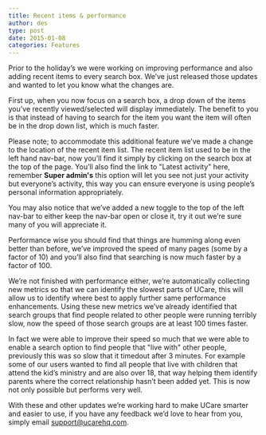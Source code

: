 ```yaml
---
title: Recent items & performance
author: des
type: post
date: 2015-01-08
categories: Features
---
```


Prior to the holiday’s we were working on improving performance and also adding recent items to every search box. We’ve just released those updates and wanted to let you know what the changes are.

First up, when you now focus on a search box, a drop down of the items you’ve recently viewed/selected will display immediately. The benefit to you is that instead of having to search for the item you want the item will often be in the drop down list, which is much faster.

Please note; to accommodate this additional feature we’ve made a change to the location of the recent item list. The recent item list used to be in the left hand nav-bar, now you’ll find it simply by clicking on the search box at the top of the page. You’ll also find the link to "Latest activity" here, remember **Super admin's** this option will let you see not just your activity but everyone’s activity, this way you can ensure everyone is using people’s personal information appropriately.

You may also notice that we’ve added a new toggle to the top of the left nav-bar to either keep the nav-bar open or close it, try it out we’re sure many of you will appreciate it.

Performance wise you should find that things are humming along even better than before, we’ve improved the speed of many pages (some by a factor of 10) and you’ll also find that searching is now much faster by a factor of 100.

We’re not finished with performance either, we’re automatically collecting new metrics so that we can identify the slowest parts of UCare, this will allow us to identify where best to apply further same performance enhancements. Using these new metrics we’ve already identified that search groups that find people related to other people were running terribly slow, now the speed of those search groups are at least 100 times faster.

In fact we were able to improve their speed so much that we were able to enable a search option to find people that "live with" other people, previously this was so slow that it timedout after 3 minutes. For example some of our users wanted to find all people that live with children that attend the kid’s ministry and are also over 18, that way helping them identify parents where the correct relationship hasn’t been added yet. This is now not only possible but performs very well.

With these and other updates we’re working hard to make UCare smarter and easier to use, if you have any feedback we’d love to hear from you, simply email support@ucarehq.com.
